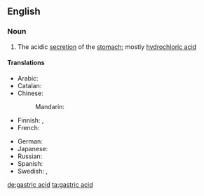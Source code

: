==English==
{{wikipedia}}

===Noun===
{{en-noun|head=[[gastric]] [[acid]]|-}}

# {{context|biochemistry|lang=en}} The acidic [[secretion]] of the [[stomach]]; mostly [[hydrochloric acid]]

====Translations====
{{trans-top|acidic secretion of the stomach}}
* Arabic: {{t|ar|عصارة هضمية|f|tr=ʕuṣaara haḍmiya|sc=Arab}}
* Catalan: {{t-|ca|àcid gàstric|m}}
* Chinese:
*: Mandarin: {{t|cmn|胃酸|tr=wèisuān|sc=Hani}}
* Finnish: {{t-|fi|mahaneste}}, {{t-|fi|vatsahappo}}
* French: {{t-|fr|acide gastrique|m}}
{{trans-mid}}
* German: {{t+|de|Magensäure|f}}
* Japanese: {{t+|ja|胃酸|tr=いさん, isan|sc=Jpan}}
* Russian: {{t-|ru|желудочный сок|m|tr=želúdočnyj sok|sc=Cyrl}}
* Spanish: {{t-|es|ácido gástrico|m}}
* Swedish: {{t-|sv|magsyra|c}}, {{t-|sv|magsaft|c}}
{{trans-bottom}}

[[de:gastric acid]]
[[ta:gastric acid]]